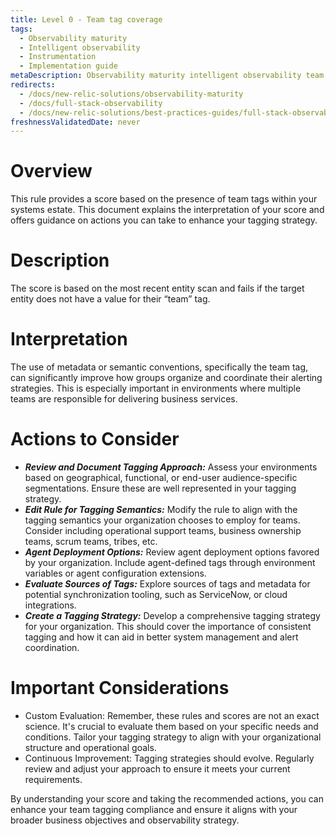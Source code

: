 ```yaml
---
title: Level 0 - Team tag coverage
tags:
  - Observability maturity
  - Intelligent observability
  - Instrumentation
  - Implementation guide
metaDescription: Observability maturity intelligent observability team tag coverage
redirects:
  - /docs/new-relic-solutions/observability-maturity
  - /docs/full-stack-observability
  - /docs/new-relic-solutions/best-practices-guides/full-stack-observability
freshnessValidatedDate: never
---
```


# Overview

This rule provides a score based on the presence of team tags within your systems estate. This document explains the interpretation of your score and offers guidance on actions you can take to enhance your tagging strategy.

# Description

The score is based on the most recent entity scan and fails if the target entity does not have a value for their “team” tag.

# Interpretation

The use of metadata or semantic conventions, specifically the team tag, can significantly improve how groups organize and coordinate their alerting strategies. This is especially important in environments where multiple teams are responsible for delivering business services.

# Actions to Consider

- ***Review and Document Tagging Approach:*** Assess your environments based on geographical, functional, or end-user audience-specific segmentations. Ensure these are well represented in your tagging strategy.
- ***Edit Rule for Tagging Semantics:*** Modify the rule to align with the tagging semantics your organization chooses to employ for teams. Consider including operational support teams, business ownership teams, scrum teams, tribes, etc.
- ***Agent Deployment Options:*** Review agent deployment options favored by your organization. Include agent-defined tags through environment variables or agent configuration extensions.
- ***Evaluate Sources of Tags:*** Explore sources of tags and metadata for potential synchronization tooling, such as ServiceNow, or cloud integrations.
- ***Create a Tagging Strategy:*** Develop a comprehensive tagging strategy for your organization. This should cover the importance of consistent tagging and how it can aid in better system management and alert coordination.

# Important Considerations

* Custom Evaluation: Remember, these rules and scores are not an exact science. It's crucial to evaluate them based on your specific needs and conditions. Tailor your tagging strategy to align with your organizational structure and operational goals.
* Continuous Improvement: Tagging strategies should evolve. Regularly review and adjust your approach to ensure it meets your current requirements.

By understanding your score and taking the recommended actions, you can enhance your team tagging compliance and ensure it aligns with your broader business objectives and observability strategy.
